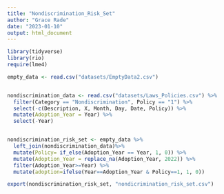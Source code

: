 ```yaml
---
title: "Nondiscrimination_Risk_Set"
author: "Grace Rade"
date: "2023-01-10"
output: html_document
---
```

```r
library(tidyverse)
library(rio)
require(lme4)

empty_data <- read.csv("datasets/EmptyData2.csv")


nondiscrimination_data <- read.csv("datasets/Laws_Policies.csv") %>% 
  filter(Category == "Nondiscrimination", Policy == "1") %>% 
  select(-c(Description, X, Month, Day, Date, Policy)) %>% 
  mutate(Adoption_Year = Year) %>% 
  select(-Year)


nondiscrimination_risk_set <- empty_data %>% 
  left_join(nondiscrimination_data)%>% 
  mutate(Policy= if_else(Adoption_Year == Year, 1, 0)) %>%
  mutate(Adoption_Year = replace_na(Adoption_Year, 2022)) %>%
  filter(Adoption_Year>=Year) %>%
  mutate(adoption=ifelse(Year==Adoption_Year & Policy==1, 1, 0))

```

```r
export(nondiscrimination_risk_set, "nondicrimination_risk_set.csv")
```

